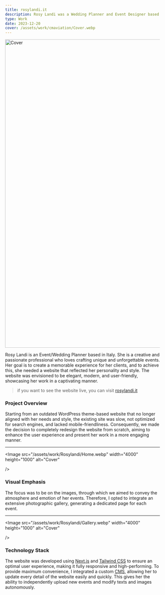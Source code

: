 ```yaml
---
title: rosylandi.it
description: Rosy Landi was a Wedding Planner and Event Designer based in Italy. She was a creative and passionate professional who loved to create unique and unforgettable events
type: Work
date: 2023-12-20
cover: /assets/work/cmaviation/Cover.webp
---
```


<Image
  src="/assets/work/Rosylandi/Cover.webp"
  width="4000"
  height="1000"
  alt="Cover"
/>

Rosy Landi is an Event/Wedding Planner based in Italy. She is a creative and passionate professional who loves crafting unique and unforgettable events. Her goal is to create a memorable experience for her clients, and to achieve this, she needed a website that reflected her personality and style. The website was envisioned to be elegant, modern, and user-friendly, showcasing her work in a captivating manner.

> if you want to see the website live, you can visit [rosylandi.it](https://rosylandi.it)

### Project Overview

Starting from an outdated WordPress theme-based website that no longer aligned with her needs and style, the existing site was slow, not optimized for search engines, and lacked mobile-friendliness. Consequently, we made the decision to completely redesign the website from scratch, aiming to enhance the user experience and present her work in a more engaging manner.

---

<Image
  src="/assets/work/Rosylandi/Home.webp"
  width="4000"
  height="1000"
  alt="Cover"

/>

### Visual Emphasis

The focus was to be on the images, through which we aimed to convey the atmosphere and emotion of her events. Therefore, I opted to integrate an extensive photographic gallery, generating a dedicated page for each event.

---

<Image
  src="/assets/work/Rosylandi/Gallery.webp"
  width="4000"
  height="1000"
  alt="Cover"

/>

### Technology Stack

The website was developed using [Next.js](https://nextjs.org/) and [Tailwind CSS](https://tailwindcss.com/) to ensure an optimal user experience, making it fully responsive and high-performing. To provide maximum convenience, I integrated a custom [CMS](https://strapi.io/), allowing her to update every detail of the website easily and quickly. This gives her the ability to independently upload new events and modify texts and images autonomously.
